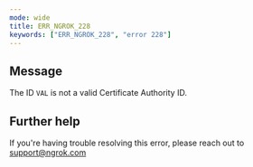 ```yaml
---
mode: wide
title: ERR_NGROK_228
keywords: ["ERR_NGROK_228", "error 228"]
---
```


## Message

The ID `VAL` is not a valid Certificate Authority ID.

## Further help

If you're having trouble resolving this error, please reach out to [support@ngrok.com](mailto:support@ngrok.com?subject=Help%20with%20ERR_NGROK_228)
